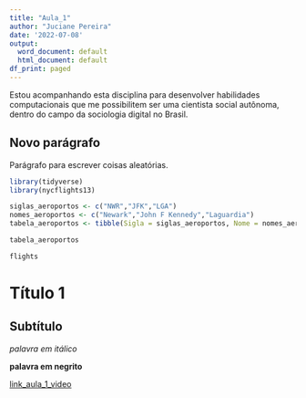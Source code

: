 ```yaml
---
title: "Aula_1"
author: "Juciane Pereira"
date: '2022-07-08'
output:
  word_document: default
  html_document: default
df_print: paged
---
```


Estou acompanhando esta disciplina para desenvolver habilidades computacionais que me possibilitem ser uma cientista social autônoma, dentro do campo da sociologia digital no Brasil.

## Novo parágrafo

Parágrafo para escrever coisas aleatórias.


```r
library(tidyverse)
library(nycflights13)
```



```r
siglas_aeroportos <- c("NWR","JFK","LGA")
nomes_aeroportos <- c("Newark","John F Kennedy","Laguardia")
tabela_aeroportos <- tibble(Sigla = siglas_aeroportos, Nome = nomes_aeroportos)


```



```r
tabela_aeroportos
```


```r

flights
```


# Título 1 

## Subtítulo

*palavra em itálico*

**palavra em negrito**

[link_aula_1_video](https://drive.google.com/file/d/1t_-k0zOufuHFnstPlIoWiOfcIEC5bu-A/view)